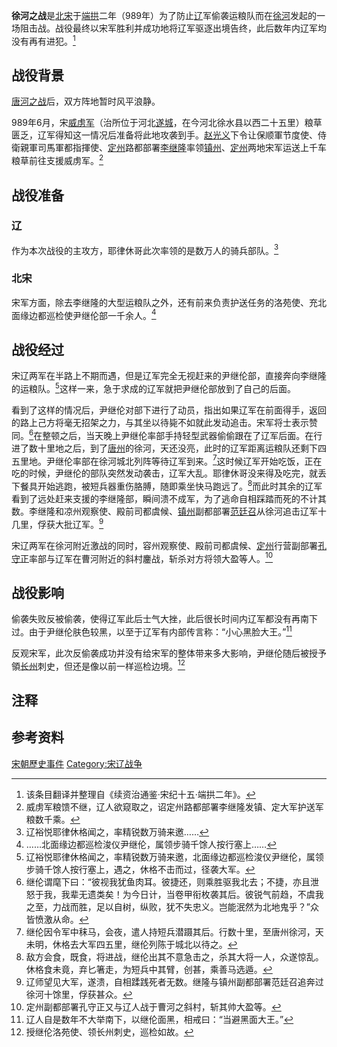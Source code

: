 {{Infobox Military Conflict
|conflict=徐河之战
|partof=[[宋辽战争|宋辽战争]]
|image=  
|caption= 
|date= 989年六月
|place=[[北宋|北宋]]境内[[徐河|徐河]]一带（今[[河北省|河北省]][[徐水县|徐水县]]南）
|territory=
|result=辽军战败
|combatant1=[[北宋|北宋]]
|combatant2=[[辽朝|辽]]
|commander1=[[尹继伦|尹继伦]]<br/>[[李继隆|李继隆]]
|commander2=[[耶律休哥|耶律休哥]]
|strength1=尹继伦手下一千余人，李继隆手下不详
|strength2=数万
|notes=
}}
{{宋辽战争}}

'''徐河之战'''是[[北宋|北宋]]于[[端拱|端拱]]二年（989年）为了防止[[辽朝|辽]]军偷袭运粮队而在[[徐河|徐河]]发起的一场阻击战。战役最终以宋军胜利并成功地将辽军驱逐出境告终，此后数年内辽军均没有再有进犯。<ref>该条目翻译并整理自《续资治通鉴·宋纪十五·端拱二年》。</ref>

==战役背景==

[[唐河之战|唐河之战]]后，双方阵地暂时风平浪静。

989年6月，宋[[威虏军|威虏军]]（治所位于河北[[遂城|遂城]]，在今河北徐水县以西二十五里）粮草匮乏，辽军得知这一情况后准备将此地攻袭到手。[[宋太宗|赵光义]]下令让保顺軍节度使、侍衛親軍司馬軍都指揮使、[[定州|定州]]路都部署[[李继隆|李继隆]]率领[[镇州|镇州]]、[[定州|定州]]两地宋军运送上千车粮草前往支援威虏军。<ref group="注">威虏军粮馈不继，辽人欲窥取之，诏定州路都部署李继隆发镇、定大军护送军粮数千乘。</ref>

==战役准备==

===辽===

作为本次战役的主攻方，耶律休哥此次率领的是数万人的骑兵部队。<ref group="注">辽裕悦耶律休格闻之，率精锐数万骑来邀……</ref>

===北宋===

宋军方面，除去李继隆的大型运粮队之外，还有前来负责护送任务的洛苑使、充北面缘边都巡检使尹继伦部一千余人。<ref group="注">……北面缘边都巡检浚仪尹继伦，属领步骑千馀人按行塞上……</ref>

==战役经过==

宋辽两军在半路上不期而遇，但是辽军完全无视赶来的尹继伦部，直接奔向李继隆的运粮队。<ref group="注">辽裕悦耶律休格闻之，率精锐数万骑来邀，北面缘边都巡检浚仪尹继伦，属领步骑千馀人按行塞上，遇之，休格不击而过，径袭大军。</ref>这样一来，急于求成的辽军就把尹继伦部放到了自己的后面。

看到了这样的情况后，尹继伦对部下进行了动员，指出如果辽军在前面得手，返回的路上己方将毫无招架之力，与其坐以待毙不如就此发动追击。宋军将士表示赞同。<ref group="注">继伦谓麾下曰：“彼视我犹鱼肉耳。彼捷还，则乘胜驱我北去；不捷，亦且泄怒于我，我辈无遗类矣！为今日计，当卷甲衔枚袭其后。彼锐气前趋，不虞我之至，力战而胜，足以自树，纵败，犹不失忠义。岂能泯然为北地鬼乎？”众皆愤激从命。</ref>在整顿之后，当天晚上尹继伦率部手持轻型武器偷偷跟在了辽军后面。在行进了数十里地之后，到了[[唐州|唐州]]的徐河，天还没亮，此时的辽军距离运粮队还剩下四五里地。尹继伦率部在徐河城北列阵等待辽军到来。<ref group="注">继伦因令军中秣马，会夜，遣人持短兵潜蹑其后。行数十里，至唐州徐河，天未明，休格去大军四五里，继伦列陈于城北以待之。</ref>这时候辽军开始吃饭，正在吃的时候，尹继伦的部队突然发动袭击，辽军大乱。耶律休哥没来得及吃完，就丢下餐具开始逃跑，被短兵器重伤胳膊，随即乘坐快马跑远了。<ref group="注">敌方会食，既食，将进战，继伦出其不意急击之，杀其大将一人，众遂惊乱。休格食未竟，弃匕箸走，为短兵中其臂，创甚，乘善马选遁。</ref>而此时其余的辽军看到了远处赶来支援的李继隆部，瞬间溃不成军，为了逃命自相踩踏而死的不计其数。李继隆和凉州观察使、殿前司都虞候、[[镇州|镇州]]副都部署[[范廷召|范廷召]]从徐河追击辽军十几里，俘获大批辽军。<ref group="注">辽师望见大军，遂溃，自相蹂践死者无数。继隆与镇州副都部署范廷召追奔过徐河十馀里，俘获甚众。</ref>

宋辽两军在徐河附近激战的同时，容州观察使、殿前司都虞候、[[定州|定州]]行营副部署[[孔守正|孔守正]]率部与辽军在曹河附近的斜村鏖战，斩杀对方将领大盈等人。<ref group="注">定州副都部署孔守正又与辽人战于曹河之斜村，斩其帅大盈等。</ref>

==战役影响==

偷袭失败反被偷袭，使得辽军此后士气大挫，此后很长时间内辽军都没有再南下过。由于尹继伦肤色较黑，以至于辽军有内部传言称：“小心黑脸大王。”<ref group="注">辽人自是数年不大举南下，以继伦面黑，相戒曰：“当避黑面大王。”</ref>

反观宋军，此次反偷袭成功并没有给宋军的整体带来多大影响，尹继伦随后被授予領[[长州|长州]]刺史，但还是像以前一样巡检边境。<ref group="注">授继伦洛苑使、领长州刺史，巡检如故。</ref>

==注释==

{{reflist|group="注"|2}}

==参考资料==

<references />

{{宋朝歷史事件}}

[[Category:宋朝歷史事件|]]
[[Category:宋辽战争|Category:宋辽战争]]